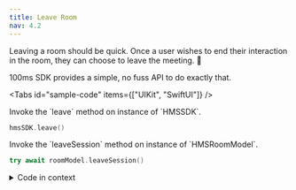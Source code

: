---
title: Leave Room
nav: 4.2
---

Leaving a room should be quick. Once a user wishes to end their interaction in the room, they can choose to leave the meeting. 👋

100ms SDK provides a simple, no fuss API to do exactly that.

<Tabs
  id="sample-code"
  items={["UIKit", "SwiftUI"]}
/>

<Tab id='sample-code-0'>
Invoke the `leave` method on instance of `HMSSDK`.

```swift
hmsSDK.leave()
```
</Tab>

<Tab id='sample-code-1'>
Invoke the `leaveSession` method on instance of `HMSRoomModel`.

```swift
try await roomModel.leaveSession()
```
<details>
    <summary>Code in context</summary>
```swift
import HMSRoomModels

struct MeetingView: View {
    
    @ObservedObject var roomModel = HMSRoomModel(roomCode: "qdr-mik-seb")
    
    var body: some View {
        
        switch roomModel.roomState {
            
        case .notJoined, .leftMeeting:
            // Button to join the room
            ...
        case .inMeeting:
            VStack {
                // Button to leave the room
                Button {
                    Task {
                        try await roomModel.leaveSession()
                    }
                } label: {
                    Text("Leave")
                }
            }
        }
    }
}
```
</details>
</Tab>

You should expect that the `leave` function always succeeds, even in scenarios like "No Internet Connection", "Low Battery", etc

